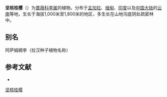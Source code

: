 {{Speciesbox
| genus = Prunus
| species = jenkinsii
| authority = Hook.f. & Thomson
| synonyms = *''Cerasus jenkinsii'' <small>(Hook.f. & Thomson) Ohle</small>
*''Lauro-cerasus jenkinsii'' <small>(Hook.f. & Thomson) Browicz</small>
*''Lauro-cerasus jenkinsii'' <small>(Hook.f. & Thomson) T.T.Yu & L.T.Lu</small>
}}

'''坚核桂樱'''（{{lang-xm|Prunus jenkinsii}}）为[[蔷薇科|蔷薇科]][[李属|李属]]的植物。分布于[[孟加拉|孟加拉]]、[[缅甸|缅甸]]、[[印度|印度]]以及[[中国大陆|中国大陆]]的[[云南|云南]]等地，生长于海拔1,000米至1,800米的地区，多生长在山地沟底阴处疏密林中。

== 别名 ==
阿萨姆稠李（拉汉种子植物名称）

== 参考文献 ==
<div class="references-small">
* {{cite web| url =http://www.bioinfo.cn/db05/KmzwSpecies.php?action=view&id=19078| title =坚核桂樱| work =《中国高等植物数据库全库》| publisher =中国科学院微生物研究所| author =昆明植物研究所| accessdate =2009-02-25| deadurl =yes| archiveurl =https://web.archive.org/web/20160305003729/http://www.bioinfo.cn/db05/KmzwSpecies.php?action=view&id=19078| archivedate =2016-03-05}}
</div>
{{Taxonbar|from=Q17234681}}

[[Category:桂樱属|坚核桂樱]]


{{植物小作品}}